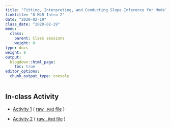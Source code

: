 ```yaml
---
title: "Fitting, Interpreting, and Conducting Slope Inference for Model"
linktitle: "8 MLR Intro 2"
date: "2020-02-19"
class_date: "2020-02-19"
menu:
  class:
    parent: Class sessions
    weight: 8
type: docs
weight: 8
output:
  blogdown::html_page:
    toc: true
editor_options: 
  chunk_output_type: console
---
```


## In-class Activity

- [Activity 1](http://sds291.netlify.com/08/08_InClassActivity.pdf) ( [raw `.Rmd` file](http://sds291.netlify.com/08/08_InClassActivity.rmd) )

- [Activity 2](http://sds291.netlify.com/08/Marshmallow3dPractice.html) ( [raw `.Rmd` file](http://sds291.netlify.com/08/Marshmallow3dPractice.rmd) )
